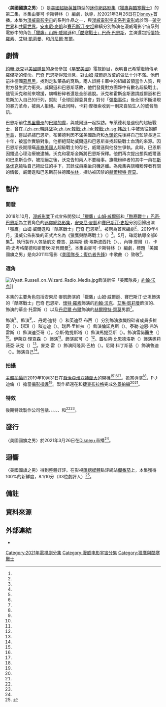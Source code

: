 {{NoteAT
|G1=美國漫畫
|G2=Movie
|G3=Show
|G5=TV
|1=zh-hans:斯坦利;zh-hant:斯坦利;zh-tw:史丹利;zh-hk:史丹利;
|2=zh-hans:利伯;zh-hant:李伯;
|3=zh-cn:塞巴斯蒂安·斯坦; zh-tw:賽巴斯汀·史坦;zh-hk:施巴斯坦·史丹;
|4=zh-cn:塞巴斯蒂安; zh-tw:賽巴斯汀;zh-hk:施巴斯坦;
|5=zh-cn:斯坦; zh-tw:史坦;zh-hk:史丹;
|6=zh-cn:巴基; zh-hk:巴基; zh-tw:巴奇;
|7=zh-cn:冬日战士; zh-tw:酷寒戰士;zh-hk:寒冬戰士;
|8=zh-cn:威爾遜; zh-tw:威爾森;zh-hk:偉遜;
|9=zh-cn:聖皮埃爾;zh-tw:聖皮耶;
}}
{{Infobox television episode
| title        = 〈美國國旗之男〉<br />{{small|{{lang|en|''The Star-Spangled Man''}}}}
| series       = [[獵鷹與酷寒戰士|獵鷹與酷寒戰士]]
| image        = The Star-Spangled Man poster.jpg
| image_alt    = 
| caption      = [[美國特工_(漫畫)|約翰·沃克]]成為新任「[[美國隊長|美國隊長]]」
| season       = 1
| episode      = 2
| director     = {{le|卡莉·史考格蘭德|Kari Skogland}}
| writer       = 麥可·卡斯特林（{{lang|en|Michael Kastelein}}）
| producer     = {{le|麥爾坎·斯貝爾曼|Malcolm Spellman}}
| music        = 
| photographer = P·J·迪倫（{{lang|en|P.J. Dillon}}）
| editor       = {{Plainlist|
* [[傑佛瑞·福特_(剪輯師)|傑佛瑞·福特]]
* 陶德·德羅斯（{{lang|en|Todd Desrosiers}}）
}}
| release_date = {{Start date|2021|3|26}}
| length       = 49分鐘
| guests       = 
* {{le|克萊·本尼特|Cle Bennett}} 飾演 {{le|戰星 (漫畫)|Battlestar (comics)|萊瑪·霍斯金斯／戰星}}
* {{le|卡爾·魯伯利|Carl Lumbly}} 飾演 {{le|以賽亞·布萊德利|Isaiah Bradley}}
* {{le|戴斯蒙·詹|Desmond Chiam}} 飾演 多維奇（{{lang|en|Dovich}}）
* 丹妮·迪特（{{lang|en|Dani Deetté}}） 飾演 琪琪（{{lang|en|Gigi}}）
* 英迪亞·布西（{{lang|en|Indya Bussey}}） 飾演 迪迪（{{lang|en|DeeDee}}）
* 瑞尼·里維拉（{{lang|en|Renes Rivera}}） 飾演 倫諾克斯（{{lang|en|Lennox}}）
* 泰勒·迪恩·弗洛雷斯（{{lang|en|Tyler Dean Flores}}） 飾演 迪亞哥（{{lang|en|Diego}}）
* 奈斯·鮑提斯塔（{{lang|en|Ness Bautista}}） 飾演 馬提亞斯（{{lang|en|Matias}}）
* {{le|艾咪·艾奎諾|Amy Aquino}} 飾演 雷諾醫生（{{lang|en|Dr. Raynor}}）
* 伊萊亞·理查森（{{lang|en|Elijah Richardson}}） 飾演 {{le|伊萊·布萊德利 (漫畫)|Eli Bradley (comics)|伊萊·布萊德利}}
* {{le|諾亞·米爾斯|Noah Mills}} 飾演 尼可（{{lang|en|Nico}}）
* 蓋柏莉·比恩德洛斯（{{lang|en|Gabrielle Byndloss}}） 飾演 奧莉薇亞·沃克（{{lang|en|Olivia Walker}}）
* 麥克·雷（{{lang|en|Mike Ray}}） 飾演 阿隆索·巴柏（{{lang|en|Alonso Barber}}）
* 尼爾·科丁斯基（{{lang|en|Neal Kodinsky}}） 飾演 魯迪（{{lang|en|Rudy}}）
* {{le|莎拉·海因斯|Sara Haines}} 飾演 自己
| prev         = [[新世界秩序_(獵鷹與酷寒戰士)|新世界秩序]]
| next         = [[權力代理人_(獵鷹與酷寒戰士)|權力代理人]]
| season_article = 
| episode_list   = [[獵鷹與酷寒戰士集数列表|獵鷹與酷寒戰士集数列表]]
}}

〈'''美國國旗之男'''〉{{efn|參見2011年電影《[[美國隊長：復仇者先鋒|美國隊長：復仇者先鋒]]》中歌曲〈{{lang|en|Star Spangled Man}}〉的官方翻譯。}}（{{lang-en|''The Star-Spangled Man''}}）是[[美國|美國]][[超級英雄|超級英雄]]類型的[[迷你劇|迷你]][[網路影集|網路影集]]《[[獵鷹與酷寒戰士|獵鷹與酷寒戰士]]》的第二集，本集由麥可·卡斯特林（{{lang|en|Michael Kastelein}}）編劇，{{le|卡莉·史考格蘭德|Kari Skogland}}執導，於2021年3月26日在[[Disney+|Disney+]]首播。本集为[[漫威電影宇宙|漫威電影宇宙]]的系列作品之一，與[[漫威電影宇宙系列電影|漫威電影宇宙系列電影]]處於同一[[架空世界|架空世界]]和[[共同世界|共同世界]]。[[安東尼·麥凱|安東尼·麥凱]]和[[賽巴斯汀·史坦|賽巴斯汀·史坦]]繼續分別飾演在漫威電影宇宙系列電影中的角色[[獵鷹_(漫畫)|「獵鷹」山姆·威爾遜]]和[[巴奇·巴恩斯|「酷寒戰士」巴奇·巴恩斯]]，主演還包括[[懷特·羅素|懷特·羅素]]、[[艾琳·凱莉曼|艾琳·凱莉曼]]、{{le|丹尼·拉米瑞茲|Danny Ramirez}}和[[丹尼爾·布爾|丹尼爾·布爾]]。<!--本集講述。-->

== 劇情 ==
[[美國特工_(漫畫)|約翰·沃克]]以[[美國隊長|美國隊長]]的身份參加《[[早安美國|早安美國]]》電視節目，表明自己希望繼續傳承羅傑斯的使命。[[巴奇·巴恩斯|巴奇·巴恩斯]]得知消息，對[[獵鷹_(漫畫)|山姆·威爾遜]]放棄{{le|美國隊長的盾牌|Captain America's shield|盾牌}}的做法十分不滿。他們前往德國[[慕尼黑|慕尼黑]]，找到{{le|旗幟粉碎者|Flag-Smasher}}走私藥品的窩點。兩人誤將卡車中的組織首領{{le|卡莉·摩根索|Karli Morgenthau}}當作人質，與對方發生武力衝突。威爾遜和巴恩斯落敗，他們發覺對方團夥中有數名超級戰士。儘管沃克和{{le|戰星 (漫畫)|Battlestar (comics)|萊瑪·霍斯金斯}}前來增援，旗幟粉碎者還是全部逃脫。沃克和霍斯金斯邀請威爾遜和巴恩斯加入自己的行列，幫助「全球回歸委員會」對付「[[彈指事件|彈指事件]]」後全球不斷湧現的暴力革命，被兩人拒絕。與此同時，卡莉·摩根索收到一則來自陌生人的威脅簡訊。

巴恩斯前往[[馬里蘭州|馬里蘭州]]的[[巴爾的摩|巴爾的摩]]，與威爾遜一起探訪{{le|以賽亞·布萊德利|Isaiah Bradley}}。布萊德利是退役的超級戰士，曾在[[朝鲜战争|-{zh-cn:朝鲜战争;zh-tw:韓戰;zh-hk:韓戰;zh-sg:韩战;}-]]中被派往[[朝鮮半島|朝鮮半島]]，嘗試抓捕巴恩斯。布萊德利因不滿美國政府和[[九頭蛇_(漫威漫畫)|九頭蛇]]先後將自己監禁長達三十年，被當作實驗對象，他拒絕幫助威爾遜和巴恩斯查找超級戰士血清的來源。因巴恩斯長期隱瞞[[非裔美國人|非裔美國人]]超級戰士的存在，威爾遜與他發生爭執。此時，巴恩斯因錯過心理治療被逮捕。沃克和霍斯金斯將巴恩斯保釋。他們再次提出想與威爾遜和巴恩斯合作，被拒絕之後，沃克告知兩人不要礙事。旗幟粉碎者的其中一員在[[斯洛伐克|斯洛伐克]]犧牲自己拖延住{{le|權力代理人|Power Broker}}的手下，其餘成員乘坐飛機逃離。為蒐集與旗幟粉碎者有關的情報，威爾遜和巴恩斯前往德國[[柏林|柏林]]，探訪被囚禁的[[齊莫男爵|赫爾穆特·齊莫]]。

== 製作 ==
=== 開發 ===
2018年10月，[[漫威影業|漫威影業]]正式宣佈開發以[[獵鷹_(漫畫)|「獵鷹」山姆·威爾遜]]和[[巴奇·巴恩斯|「酷寒戰士」巴奇·巴恩斯]]為主要角色的[[迷你劇|迷你]][[網路影集|網路影集]]，[[安東尼·麥凱|安東尼·麥凱]]和[[賽巴斯汀·史坦|賽巴斯汀·史坦]]分別回歸出演「獵鷹」山姆·威爾遜和「酷寒戰士」巴奇·巴恩斯<ref name="FalconWinterSoldier" />。{{le|麥爾坎·斯貝爾曼|Malcolm Spellman}}被聘為首席編劇<ref name="FalconWinterSoldier2" />。2019年4月，漫威公佈影集的正式片名為《獵鷹與酷寒戰士》（{{lang|en|''The Falcon and the Winter Soldier''}}）<ref name="MarvelDisneyInvestorDay" />。5月，{{le|卡莉·史考格蘭德|Kari Skogland}}確認執導全部6集<ref name="Skogland" />。執行製作人包括凱文·費吉、路易斯·德·埃斯波西托（{{lang|en|Louis D'Esposito}}）、{{le|維多莉亞·阿隆索|Victoria Alonso}}、內特·摩爾（{{lang|en|Nate Moore}}）、卡莉·史考格蘭德和麥爾坎·斯貝爾曼<ref name="PressKit" />{{rp|15}}。本集由麥可·卡斯特林（{{lang|en|Michael Kastelein}}）編劇，標題「美國國旗之男」是向2011年電影《[[美國隊長：復仇者先鋒|美國隊長：復仇者先鋒]]》中歌曲〈{{lang|en|Star Spangled Man}}〉致敬<ref name="RollingStoneReview" />。

=== 選角 ===
[[Image:Wyatt_Russell_on_Wizard_Radio_Media.jpg|thumb]]飾演新任「美國隊長」[[美國特工_(漫畫)|約翰·沃克]]]]

本集的主要角色包括安東尼·麥凱飾演的「獵鷹」山姆·威爾遜、賽巴斯汀·史坦飾演的「酷寒戰士」巴奇·巴恩斯、[[懷特·羅素|懷特·羅素]]飾演的[[美國特工_(漫畫)|約翰·沃克]]、[[艾琳·凱莉曼|艾琳·凱莉曼]]飾演的{{le|卡莉·摩根索|Karli Morgenthau}}、{{le|丹尼·拉米瑞茲|Danny Ramirez}}飾演的華金·托雷斯（{{lang|en|Joaquin Torres}}）以及[[丹尼爾·布爾|丹尼爾·布爾]]飾演的[[齊莫男爵|赫爾穆特·齊莫]]男爵<ref name="EndCredits" />{{rp|44:12–44:46}}。

{{le|克萊·本尼特|Clé Bennett}}飾演{{le|戰星 (漫畫)|Battlestar (comics)|「戰星」萊瑪·霍斯金斯}}<ref name="RollingStoneReview" />。{{le|卡爾·魯伯利|Carl Lumbly}}飾演{{le|以賽亞·布萊德利|Isaiah Bradley}}<ref name="IsaiahBradley" />。{{le|戴斯蒙·詹|Desmond Chiam}}、丹妮·迪特（{{lang|en|Dani Deetté}}）和英迪亞·布西（{{lang|en|Indya Bussey}}）分別飾演旗幟粉碎者成員多維奇（{{lang|en|Dovich}}）、琪琪（{{lang|en|Gigi}}）和迪迪（{{lang|en|DeeDee}}）。瑞尼·里維拉（{{lang|en|Renes Rivera}}）飾演倫諾克斯（{{lang|en|Lennox}}）。泰勒·迪恩·弗洛雷斯（{{lang|en|Tyler Dean Flores}}）飾演迪亞哥（{{lang|en|Diego}}）。奈斯·鮑提斯塔（{{lang|en|Ness Bautista}}）飾演馬提亞斯（{{lang|en|Matias}}）。{{le|艾咪·艾奎諾|Amy Aquino}}飾演雷諾醫生（{{lang|en|Dr. Raynor}}）<ref name="EndCredits" />{{rp|45:21}}。伊萊亞·理查森（{{lang|en|Elijah Richardson}}）飾演{{le|伊萊·布萊德利 (漫畫)|Eli Bradley (comics)|伊萊·布萊德利}}<ref name="IsaiahBradley" />。{{le|諾亞·米爾斯|Noah Mills}}飾演尼可（{{lang|en|Nico}}）<ref name="EndCredits" />{{rp|45:21}}。蓋柏莉·比恩德洛斯（{{lang|en|Gabrielle Byndloss}}）飾演奧莉薇亞·沃克（{{lang|en|Olivia Walker}}）<ref name="RollingStoneReview" />。麥克·雷（{{lang|en|Mike Ray}}）飾演阿隆索·巴柏（{{lang|en|Alonso Barber}}）。尼爾·科丁斯基（{{lang|en|Neal Kodinsky}}）飾演魯迪（{{lang|en|Rudy}}）。{{le|莎拉·海因斯|Sara Haines}}飾演自己<ref name="EndCredits" />{{rp|45:21}}。

=== 拍攝 ===
[[主體拍攝|主體拍攝]]於2019年10月31日在[[喬治亞州|喬治亞州]][[亞特蘭大|亞特蘭大]]的{{le|松林製片廠|Pinewood Studios}}開機<ref name="SpellmanFilmingStart" /><ref name="F&WSFilmingStart" /><ref name="MackieMensHealth" />。{{le|卡莉·史考格蘭德|Kari Skogland}}擔當導演<ref name="Skogland" />，P·J·迪倫（{{lang|en|P.J. Dillon}}）擔當[[攝影指導|攝影指導]]<ref name="PressKit" />{{rp|15}}。製作組還在{{le|亞特蘭大都會區|Atlanta metropolitan area}}和[[捷克|捷克]][[布拉格|布拉格]]完成[[外景拍攝|外景拍攝]]<ref name="AtlantaFilming" /><ref name="PragueFilming" />。

=== 特效 ===
後期特效製作公司包括{{lang|en|Digital Frontier}}、{{lang|en|{{le|Tippett Studio}}}}、{{lang|en|{{le|Rodeo FX}}}}、{{lang|en|QPPE}}、{{lang|en|Cantina Creative}}、{{lang|en|Technicolor VFX}}和{{lang|en|{{le|Trixter (公司)|Trixter (company)|Trixter}}}}<ref name="ArtOfVFX" /><ref name="EndCredits" />{{rp|46:43–46:53}}。

== 發行 ==
〈美國國旗之男〉於2021年3月26日在[[Disney+|Disney+]]首播<ref name="ReleaseDate" />。

== 迴響 ==
〈美國國旗之男〉得到整體好評。在影視[[匯總媒體|匯總媒體]]點評網站[[爛番茄|爛番茄]]上，本集獲得100%的新鮮度，8.1/10分（33位劇評人）<ref>{{Cite rt |id=the_falcon_and_the_winter_soldier |season=1 |episode=2 |type=tv |title=獵鷹與酷寒戰士 |access-date=2021-04-10|language=en-US}}{{cbignore}}</ref>。

== 備註 ==
{{reflist|group=lower-alpha}}

== 資料來源 ==
{{reflist|30em|refs=

<ref name="FalconWinterSoldier">{{Cite web |last=Kroll |first=Justin |last2=Otterson |first2=Joe |date=2018-10-30 |title=Falcon-Winter Soldier Limited Series in the Works With 'Empire' Writer (Exclusive) |url=https://variety.com/2018/tv/news/falcon-winter-soldier-limited-series-marvel-1203015438 |dead-url=no |archive-url=https://www.webcitation.org/73ZWax4zv?url=https://variety.com/2018/tv/news/falcon-winter-soldier-limited-series-marvel-1203015438 |archive-date=2018-10-31 |access-date=2018-10-31 |website=[[Variety_(magazine)|Variety]]|language=en-US}}</ref>

<ref name="FalconWinterSoldier2">{{Cite web |last=Boucher |first=Geoff |last2=Hipes |first2=Patrick |date=2018-10-30 |title=Marvel Duo Falcon & Winter Soldier Teaming For Disney Streaming Series |url=https://deadline.com/2018/10/falcon-winter-soldier-tv-series-disney-streaming-service-marvel-1202492782 |dead-url=no |archive-url=https://www.webcitation.org/73ZWes7yO?url=https://deadline.com/2018/10/falcon-winter-soldier-tv-series-disney-streaming-service-marvel-1202492782 |archive-date=2018-10-31 |access-date=2018-10-31 |website=[[Deadline_Hollywood|Deadline Hollywood]]|language=en-US}}</ref>

<ref name="MarvelDisneyInvestorDay">{{Cite web |last=Dinh |first=Christine |date=2019-04-12 |title=All of the Marvel Disney+ News Coming Out of The Walt Disney Company's Investor Day |url=https://www.marvel.com/articles/tv-shows/all-marvel-disney-plus-news-coming-out-of-investor-day |dead-url=no |archive-url=https://web.archive.org/web/20190412080938/https://www.marvel.com/articles/tv-shows/all-marvel-disney-plus-news-coming-out-of-investor-day |archive-date=2019-04-12 |access-date=2019-04-12 |website=[[Marvel_Entertainment|Marvel.com]]|language=en-US}}</ref>

<ref name="F&WSFilmingStart">{{Cite web |last=Perine |first=Aaron |date=2019-10-20 |title=Falcon and The Winter Soldier Starts Production on Monday |url=https://comicbook.com/marvel/2019/10/20/falcon-and-the-winter-soldier-starts-production-monday/ |dead-url=no |archive-url=https://web.archive.org/web/20191020213532/https://comicbook.com/marvel/2019/10/20/falcon-and-the-winter-soldier-starts-production-monday/ |archive-date=2019-10-20 |access-date=2019-10-21 |website=Comicbook.com|language=en-US}}</ref>

<ref name="Skogland">{{Cite web |last=Fleming Jr |first=Mike |date=2019-05-20 |title=Kari Skogland To Direct 6-Part 'The Falcon and the Winter Soldier' Miniseries With Anthony Mackie, Sebastian Stan, Daniel Bruhl & Emily Van Camp |url=https://deadline.com/2019/05/kari-skogland-to-direct-6-part-the-falcon-and-the-winter-soldier-miniseries-with-anthony-mackie-sebastian-stan-daniel-bruhl-emily-van-camp-1202619197/ |dead-url=no |archive-url=https://www.webcitation.org/78WPwjXZM?url=https://deadline.com/2019/05/kari-skogland-to-direct-6-part-the-falcon-and-the-winter-soldier-miniseries-with-anthony-mackie-sebastian-stan-daniel-bruhl-emily-van-camp-1202619197/ |archive-date=2019-05-20 |access-date=2019-05-20 |website=[[Deadline_Hollywood|Deadline Hollywood]]|language=en-US}}</ref>

<ref name="MackieMensHealth">{{Cite web |last=Raftery |first=Brian |date=2019-06-26 |title=Anthony Mackie is Your New Captain, America |url=https://www.menshealth.com/entertainment/a28120934/anthony-mackie-falcon-captain-america-marvel/ |dead-url=no |archive-url=https://web.archive.org/web/20190626143244/https://www.menshealth.com/entertainment/a28120934/anthony-mackie-falcon-captain-america-marvel/ |archive-date=2019-06-26 |access-date=2019-10-21 |website=Men's Health|language=en-US}}</ref>

<ref name="SpellmanFilmingStart">{{Cite web |last=Anderson |first=Jenna |date=2019-10-31 |title=The Falcon and The Winter Soldier Has Begun Filming |url=https://comicbook.com/marvel/2019/10/31/the-falcon-and-the-winter-soldier-spoilers-disney-plus-series-filming-photos/ |dead-url=no |archive-url=https://web.archive.org/web/20191101135756/https://comicbook.com/marvel/2019/10/31/the-falcon-and-the-winter-soldier-spoilers-disney-plus-series-filming-photos/ |archive-date=2019-11-01 |access-date=2019-11-01 |website=Comicbook.com|language=en-US}}</ref>

<ref name="AtlantaFilming">2019年11月至2020年2月，製作組在亞特蘭大進行拍攝作業的資料來源：
* {{Cite web |last=Walljasper |first=Matt |date=2019-11-27 |title=What's filming in Atlanta now? The Falcon and the Winter Soldier, The Underground Railroad, Freaky Friday the 13th, and more |url=https://www.atlantamagazine.com/news-culture-articles/whats-filming-in-atlanta-now-the-falcon-and-the-winter-solider-the-underground-railroad-freaky-friday-the-13th-and-more/ |dead-url=no |archive-url=https://web.archive.org/web/20191211122310/https://www.atlantamagazine.com/news-culture-articles/whats-filming-in-atlanta-now-the-falcon-and-the-winter-solider-the-underground-railroad-freaky-friday-the-13th-and-more/ |archive-date=2019-12-11 |access-date=2020-04-03 |website=Atlanta|language=en-US}}
* {{Cite web |last=Walljasper |first=Matt |date=2019-12-30 |title=What's filming in Atlanta now? WandaVision, The Falcon and the Winter Soldier, Queen of Soul, The Tomorrow War, and more |url=https://www.atlantamagazine.com/news-culture-articles/whats-filming-in-atlanta-now-wandavision-the-falcon-and-the-winter-solider-queen-of-soul-the-tomorrow-war-and-more/ |dead-url=no |archive-url=https://web.archive.org/web/20200302165802/https://www.atlantamagazine.com/news-culture-articles/whats-filming-in-atlanta-now-wandavision-the-falcon-and-the-winter-solider-queen-of-soul-the-tomorrow-war-and-more/ |archive-date=2020-03-02 |access-date=2020-04-03 |website=Atlanta|language=en-US}}
* {{Cite web |last=Walljasper |first=Matt |date=2020-01-31 |title=What's filming in Atlanta now? Red Notice, The Falcon and the Winter Soldier, Respect, plus the state tax credit audit |url=https://www.atlantamagazine.com/news-culture-articles/whats-filming-in-atlanta-now-red-notice-the-falcon-and-the-winter-solider-respect-plus-the-state-tax-credit-audit/ |dead-url=no |archive-url=https://web.archive.org/web/20200302124208/https://www.atlantamagazine.com/news-culture-articles/whats-filming-in-atlanta-now-red-notice-the-falcon-and-the-winter-solider-respect-plus-the-state-tax-credit-audit/ |archive-date=2020-03-02 |access-date=2020-04-03 |website=Atlanta|language=en-US}}
* {{Cite web |last=Walljasper |first=Matt |date=2020-02-29 |title=What's filming in Atlanta now? Loki, WandaVision, The Falcon and the Winter Soldier, Samaritan, DMZ, and more |url=https://www.atlantamagazine.com/news-culture-articles/whats-filming-in-atlanta-now-loki-wandavision-the-falcon-and-the-winter-soldier-samaritan-dmz-and-more/ |dead-url=no |archive-url=https://web.archive.org/web/20200302124138/https://www.atlantamagazine.com/news-culture-articles/whats-filming-in-atlanta-now-loki-wandavision-the-falcon-and-the-winter-soldier-samaritan-dmz-and-more/ |archive-date=2020-03-02 |access-date=2020-03-02 |website=Atlanta|language=en-US}}
</ref>

<ref name="PragueFilming">{{Cite web |last=Perine |first=Aaron |date=2020-10-10 |title=Falcon and the Winter Soldier: New Set Photos Reveal Prague Filming After Coronavirus Shutdowns |url=https://comicbook.com/tv-shows/news/falcon-and-the-winter-soldier-prague-set-photos-reveal-filming-coronavirus-shutfown/ |dead-url=no |archive-url=https://web.archive.org/web/20201010151947/https://comicbook.com/tv-shows/news/falcon-and-the-winter-soldier-prague-set-photos-reveal-filming-coronavirus-shutfown/ |archive-date=2020-10-10 |access-date=2020-10-10 |website=Comicbook.com|language=en-US}}</ref>

<ref name="PressKit">{{Cite web |title=The Falcon and the Winter Soldier Production Brief |url=https://lumiere-a.akamaihd.net/v1/documents/the_falcon_and_the_winter_soldier_production_brief_fina_875edcc9.pdf |dead-url=no |archive-url=https://web.archive.org/web/20210315172004/https://lumiere-a.akamaihd.net/v1/documents/the_falcon_and_the_winter_soldier_production_brief_fina_875edcc9.pdf |archive-date=2021-03-15 |access-date=2021-03-15 |publisher=Disney Media and Entertainment Distribution|language=en-US}}</ref><!-- Obtained from the media kit site on Disney Media and Entertainment Distribution https://dmedmedia.disney.com/disney-plus/the-falcon-and-the-winter-soldier -->

<ref name="ReleaseDate">{{Cite web |title=(#102) "The Star-Spangled Man" |url=http://www.thefutoncritic.com/listings/20210216disney08/ |dead-url=no |archive-url=https://archive.is/7SBgl |archive-date=2021-03-26 |access-date=2021-03-26 |website=[[The_Futon_Critic|The Futon Critic]]|language=en-US}}</ref>

<ref name="EndCredits">{{Cite episode |title=The Star-Spangled Man |url=https://www.disneyplus.com/video/b6a1f374-9191-4809-a675-9351bbab3631 |series=The Falcon and the Winter Soldier |series-link=獵鷹與酷寒戰士 |last=Kastelein |first=Michael |network=[[Disney+|Disney+]] |date=2021-03-26 |season=1 |number=2 |time=45:21 |subscription=yes |language=en-US |access-date=2021-03-27 |archive-date=2021-03-26 |archive-url=https://web.archive.org/web/20210326193401/https://www.disneyplus.com/video/b6a1f374-9191-4809-a675-9351bbab3631 |dead-url=no }}片尾演職員表於42:48開始。</ref>

<ref name="IsaiahBradley">{{Cite web |last=Romano |first=Nick |date=2021-03-26 |title=The Falcon and the Winter Soldier brings in Marvel's first Black Captain America: What this could mean for the MCU |url=https://ew.com/tv/the-falcon-and-the-winter-soldier-episode-2-black-captain-america-isaiah-bradley/ |dead-url=no |archive-url=https://web.archive.org/web/20210326162252/https://ew.com/tv/the-falcon-and-the-winter-soldier-episode-2-black-captain-america-isaiah-bradley/ |archive-date=2021-03-26 |access-date=2021-03-26 |website=[[Entertainment_Weekly|Entertainment Weekly]]|language=en-US}}</ref>

<ref name="RollingStoneReview">{{Cite web |last=Sepinwall |first=Alan |date=2021-03-26 |title=‘The Falcon and the Winter Soldier’ Recap: Two (Butting) Heads Are Better Than One |url=https://www.rollingstone.com/tv/tv-recaps/falcon-winter-soldier-recap-episode-2-star-spangled-man-1147434/ |dead-url=no |archive-url=https://web.archive.org/web/20210326164434/https://www.rollingstone.com/tv/tv-recaps/falcon-winter-soldier-recap-episode-2-star-spangled-man-1147434/ |archive-date=2021-03-26 |access-date=2021-03-26 |website=[[Rolling_Stone|Rolling Stone]]|language=en-US}}</ref>

<ref name="ArtOfVFX">{{Cite web |last=Frei |first=Vincent |date=2021-03-16 |title=The Falcon and the Winter Soldier |url=https://www.artofvfx.com/the-falcon-and-the-winter-soldier/ |dead-url=no |archive-url=https://web.archive.org/web/20210319151026/https://www.artofvfx.com/the-falcon-and-the-winter-soldier/ |archive-date=2021-03-19 |access-date=2021-03-19 |website=Art of VFX |language=en-US }}</ref>

}}

== 外部連結 ==
* {{IMDb episode|9212988}}
{{The Falcon and the Winter Soldier}}
{{DEFAULTSORT:Star-Spangled Man, The}}
[[Category:2021年電視劇分集|Category:2021年電視劇分集]]
[[Category:漫威电影宇宙分集|Category:漫威电影宇宙分集]]
[[Category:獵鷹與酷寒戰士|Category:獵鷹與酷寒戰士]]